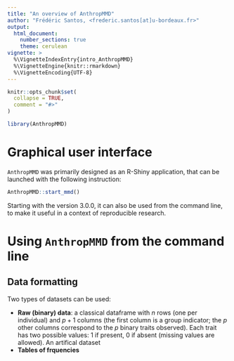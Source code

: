 ```yaml
---
title: "An overview of AnthropMMD"
author: "Frédéric Santos, <frederic.santos[at]u-bordeaux.fr>"
output: 
  html_document:
    number_sections: true
    theme: cerulean
vignette: >
  %\VignetteIndexEntry{intro_AnthropMMD}
  %\VignetteEngine{knitr::rmarkdown}
  %\VignetteEncoding{UTF-8}
---
```


```r
knitr::opts_chunk$set(
  collapse = TRUE,
  comment = "#>"
)
```

```r
library(AnthropMMD)
```

# Graphical user interface

`AnthropMMD` was primarily designed as an R-Shiny application, that can be launched with the following instruction:
```r
AnthropMMD::start_mmd()
```

Starting with the version 3.0.0, it can also be used from the command line, to make it useful in a context of reproducible research.

# Using `AnthropMMD` from the command line

## Data formatting

Two types of datasets can be used:

* **Raw (binary) data**: a classical dataframe with $n$ rows (one per individual) and $p+1$ columns (the first column is a group indicator; the $p$ other columns correspond to the $p$ binary traits observed). Each trait has two possible values: $1$ if present, $0$ if absent (missing values are allowed). An artifical dataset
* **Tables of frquencies**